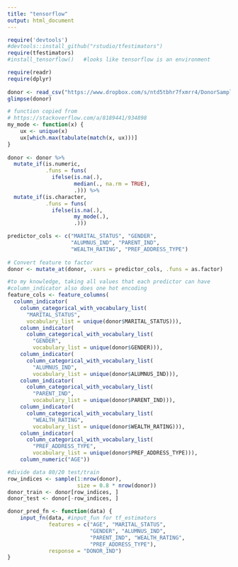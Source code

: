 ```yaml
---
title: "tensorflow"
output: html_document
---
```


```r
require('devtools')
#devtools::install_github("rstudio/tfestimators")
require(tfestimators)
#install_tensorflow()   #looks like tensorflow is an environment
```


```r
require(readr)
require(dplyr)
 
donor <- read_csv("https://www.dropbox.com/s/ntd5tbhr7fxmrr4/DonorSampleDataCleaned.csv?raw=1")
glimpse(donor)
```


```r
# function copied from
# https://stackoverflow.com/a/8189441/934898
my_mode <- function(x) {
    ux <- unique(x)
    ux[which.max(tabulate(match(x, ux)))]
}
 
donor <- donor %>% 
  mutate_if(is.numeric, 
            .funs = funs(
              ifelse(is.na(.), 
                     median(., na.rm = TRUE),
                     .))) %>%
  mutate_if(is.character, 
            .funs = funs(
              ifelse(is.na(.), 
                     my_mode(.),
                     .)))
```

```r
predictor_cols <- c("MARITAL_STATUS", "GENDER", 
                    "ALUMNUS_IND", "PARENT_IND", 
                    "WEALTH_RATING", "PREF_ADDRESS_TYPE")
 
# Convert feature to factor
donor <- mutate_at(donor, .vars = predictor_cols, .funs = as.factor)
```

```r
#to my knowledge, taking all values that each predictor can have
#column_indicator also does one hot encoding
feature_cols <- feature_columns(
  column_indicator(
    column_categorical_with_vocabulary_list(
      "MARITAL_STATUS", 
      vocabulary_list = unique(donor$MARITAL_STATUS))), 
    column_indicator(
      column_categorical_with_vocabulary_list(
        "GENDER", 
        vocabulary_list = unique(donor$GENDER))), 
    column_indicator(
      column_categorical_with_vocabulary_list(
        "ALUMNUS_IND", 
        vocabulary_list = unique(donor$ALUMNUS_IND))), 
    column_indicator(
      column_categorical_with_vocabulary_list(
        "PARENT_IND", 
        vocabulary_list = unique(donor$PARENT_IND))), 
    column_indicator(
      column_categorical_with_vocabulary_list(
        "WEALTH_RATING", 
        vocabulary_list = unique(donor$WEALTH_RATING))), 
    column_indicator(
      column_categorical_with_vocabulary_list(
        "PREF_ADDRESS_TYPE", 
        vocabulary_list = unique(donor$PREF_ADDRESS_TYPE))), 
    column_numeric("AGE"))
```

```r
#divide data 80/20 test/train
row_indices <- sample(1:nrow(donor), 
                      size = 0.8 * nrow(donor))
donor_train <- donor[row_indices, ]
donor_test <- donor[-row_indices, ]
```

```r
donor_pred_fn <- function(data) {
    input_fn(data, #input_fun for tf_estimators
             features = c("AGE", "MARITAL_STATUS", 
                          "GENDER", "ALUMNUS_IND", 
                          "PARENT_IND", "WEALTH_RATING", 
                          "PREF_ADDRESS_TYPE"), 
             response = "DONOR_IND")
}
```

